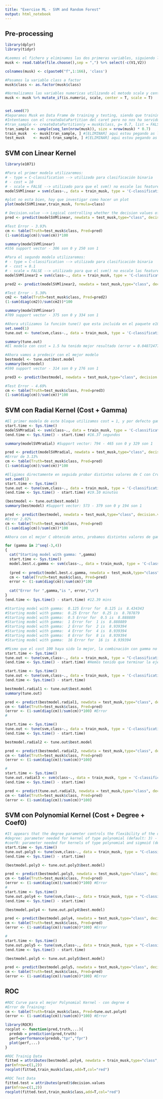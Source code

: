 ```yaml
---
title: "Exercise ML - SVM and Random Forest"
output: html_notebook
---
```


## Pre-processing
```r
library(dplyr)
library(tidyr)

#Leemos el fichero y eliminamos las dos primeras variables, siguiendo las recomendaciones en el Musk2.info
musk <- read.table(file.choose(),sep = ",") %>% select(-c(V1,V2))

colnames(musk) <- c(paste0("f",1:166), 'class')

#Pasamos la variable class a factor
musk$class <- as.factor(musk$class)

#Normalizamos las variables numericas utilizando el metodo scale y center
musk <- musk %>% mutate_if(is.numeric, scale, center = T, scale = T)


set.seed(7)
#Separamos Musk en Data Frame de training y testing, siendo que training contiene 70% de los registros
#Intentamos con el createDataPartition del caret pero no nos ha servido pues no genera muestras aleatorias
#tran_sample <- createDataPartition(y = musk$class, p= 0.7, list = FALSE)
tran_sample <- sample(seq_len(nrow(musk)), size = nrow(musk) * 0.7)
train_musk   <- musk[tran_sample, ] #[ELIMINAR] aqui estou pegando as linhas do arquivo original de acordo com as posiçoes aleatorias geradas em tran_sample 
test_musk    <- musk[-tran_sample, ] #[ELIMINAR] aqui estou pegando as linhas que nao constam no vetor tran_sample
```

## SVM con Linear Kernel
```r
library(e1071)

#Para el primer modelo utilizaremos: 
# - type = C-classification --> utilizado para clasificación binaria
# - cost = 10
# - scale = FALSE --> utilizado para que el svm() no escale las features para que tengan media 0 o standard deviation 1
modelSVMlinear = svm(class~., data = train_musk, type = 'C-classification', kernel = 'linear', cost=10, scale=FALSE)

#plot no esta bien, hay que investigar como hacer un plot
plot(modelSVMlinear,train_musk, formula=class)

# Decision.value --> Logical controlling whether the decision values of all binary classifiers computed in multiclass classification shall be computed and returned
pred <- predict(modelSVMlinear, newdata = test_musk,type="class", decision.values = TRUE)

#Test Error - 3.93%
cm <- table(Truth=test_musk$class, Pred=pred)
(1-sum(diag(cm))/sum(cm))*100

summary(modelSVMlinear)
#556 support vector - 306 son 0 y 250 son 1

#Para el segundo modelo utilizaremos: 
# - type = C-classification --> utilizado para clasificación binaria
# - cost = 0.1
# - scale = FALSE --> utilizado para que el svm() no escale las features para que tengan media 0 o standard deviation 1
modelSVMlinear2 = svm(class~., data = train_musk, type = 'C-classification', kernel = 'linear', cost=0.1, scale=FALSE)

pred2 <- predict(modelSVMlinear2, newdata = test_musk,type="class", decision.values = TRUE)

#Test Error - 5.30%
cm2 <- table(Truth=test_musk$class, Pred=pred2)
(1-sum(diag(cm2))/sum(cm2))*100

summary(modelSVMlinear)
#709 support vector - 375 son 0 y 334 son 1

#Ahora utilizamos la función tune() que esta incluida en el paquete e1071, para realizar cross-validation. Por defecto tune() utiliza 10-fold cross-validation, lo que creemos que sea ideal para realizar este modelo (tunecontrol=tune.control(cross=10))
set.seed(1)
tune.out <- tune(svm,class~., data = train_musk, type = 'C-classification', kernel = 'linear',ranges=list(cost=c(0.001, 0.01, 1.5, 5, 10, 100)))

summary(tune.out)
#El modelo con cost = 1.5 ha tenido mejor resultado (error = 0.04872477 dispersion= 0.009100116)

#Ahora vamos a predecir con el mejor modelo
bestmodel <- tune.out$best.model
summary(bestmodel)
#590 support vector - 314 son 0 y 276 son 1

pred3 <- predict(bestmodel, newdata = test_musk,type="class", decision.values = TRUE)

#Test Error - 4.69%
cm <- table(Truth=test_musk$class, Pred=pred3)
(1-sum(diag(cm))/sum(cm))*100
```


## SVM con Radial Kernel (Cost + Gamma)
```r
#El primer modelo de este bloque utilizamos cost = 1, y por defecto gamma es 0.5
start.time <- Sys.time()
modelSVMradial <- svm(class~., data = train_musk, type = 'C-classification', kernel = 'radial', cost=1, scale=FALSE)
(end.time <- Sys.time() - start.time) #16.37 segundos

summary(modelSVMradial) #Support vector: 794 - 465 son 0 y 329 son 1

pred <- predict(modelSVMradial, newdata = test_musk,type="class", decision.values = TRUE)
#Error de 3.13%
cm <- table(Truth=test_musk$class, Pred=pred)
(1-sum(diag(cm))/sum(cm))*100

#Eligimos directamente en seguida probar distintos valores de C con Cross Validation utilizando la función tune()
set.seed(1)
start.time <- Sys.time()
tune.out <- tune(svm,class~., data = train_musk, type = 'C-classification', kernel = 'radial',ranges=list(cost=c(0.001, 0.01, 1.5, 5, 10, 100)))
(end.time <- Sys.time() - start.time) #19.10 minutos

(bestmodel <- tune.out$best.model)
summary(bestmodel) #Support vector: 573 - 379 son 0 y 194 son 1

pred <- predict(bestmodel, newdata = test_musk,type="class", decision.values = TRUE)
#Error 2.02%
cm <- table(Truth=test_musk$class, Pred=pred)
(1-sum(diag(cm))/sum(cm))*100

#Ahora con el mejor C obtenido antes, probamos distintos valores de gamma, manteniendo cost fijo

for (gamma in 2^seq(-3,4))
{
  cat("Starting model with gamma: ",gamma)
  start.time <- Sys.time()
  model.best.c.gamma <- svm(class~., data = train_musk, type = 'C-classification', kernel = 'radial', cost=100, gamma=gamma, scale = FALSE)
  
  (pred <- predict(model.best.c.gamma, newdata = test_musk,type="class", decision.values = TRUE))
  cm <- table(Truth=test_musk$class, Pred=pred)
  error <- (1-sum(diag(cm))/sum(cm))*100
  
  cat("Error for ",gamma,"is ", error,"\n")
}
(end.time <- Sys.time() - start.time) #12.39 mins

#Starting model with gamma:  0.125 Error for  0.125 is  8.434343 
#Starting model with gamma:  0.25 Error for  0.25 is  8.787879 
#Starting model with gamma:  0.5 Error for  0.5 is  8.888889 
#Starting model with gamma:  1 Error for  1 is  8.888889 
#Starting model with gamma:  2 Error for  2 is  8.939394 
#Starting model with gamma:  4 Error for  4 is  8.939394 
#Starting model with gamma:  8 Error for  8 is  8.939394 
#Starting model with gamma:  16 Error for  16 is  8.939394

#Mismo que el cost 100 haya sido lo mejor, la combinación con gamma no ha sido buena. Creemos que no era la mejor manera de jugar con los parametros, pues entendemos que cost y gamma deben ser combinados conjuntamente para la otimización
start.time <- Sys.time()
tune.out <- tune(svm,class~., data = train_musk, type = "C-classification", kernel = "radial",ranges=list(cost=c(0.001, 0.01, 1, 1.5, 5, 10, 100),gamma=c(0.125, 0.25,0.5,1,2,4,8)))
(end.time <- Sys.time() - start.time) #Hemos tenido que terminar la ejecución pues ya tardaba 4h20min

start.time <- Sys.time()
tune.out <- tune(svm,class~., data = train_musk, type = 'C-classification', kernel = 'radial',ranges=list(cost=1,gamma=2))
(end.time <- Sys.time() - start.time)

bestmodel.radial1 <- tune.out$best.model
summary(tune.out)

pred <- predict(bestmodel.radial1, newdata = test_musk,type="class", decision.values = TRUE)
cm <- table(Truth=test_musk$class, Pred=pred)
(error <- (1-sum(diag(cm))/sum(cm))*100) #Error 
#

start.time <- Sys.time()
tune.out <- tune(svm,class~., data = train_musk, type = 'C-classification', kernel = 'radial',ranges=list(cost=0.1,gamma=0.25))
(end.time <- Sys.time() - start.time)

bestmodel.radial2 <- tune.out$best.model

pred <- predict(bestmodel.radial2, newdata = test_musk,type="class", decision.values = TRUE)
cm <- table(Truth=test_musk$class, Pred=pred)
(error <- (1-sum(diag(cm))/sum(cm))*100)

#
start.time <- Sys.time()
tune.out.radial3 <- svm(class~., data = train_musk, type = 'C-classification', kernel = 'radial',cost=0.1,gamma=0.125)
(end.time <- Sys.time() - start.time)

pred <- predict(tune.out.radial3, newdata = test_musk,type="class", decision.values = TRUE)
cm <- table(Truth=test_musk$class, Pred=pred)
(error <- (1-sum(diag(cm))/sum(cm))*100)
```

## SVM con Polynomial Kernel (Cost + Degree + Coef0)
```r
#It appears that the degree parameter controls the flexibility of the decision boundary. Higher degree kernels yield a more flexible decision boundary.
#degree: parameter needed for kernel of type polynomial (default: 3) - probar con 1, 2, 3 y 5
#coef0: parameter needed for kernels of type polynomial and sigmoid (default: 0)
start.time <- Sys.time()
tune.out.poly3 <- tune(svm,class~., data = train_musk, type = "C-classification", kernel = "polynomial",ranges=list(cost=c(0.001, 0.01, 1, 1.5, 5, 10, 100)),degree = 3, coef0=1)
(end.time <- Sys.time() - start.time)

(bestmodel.poly3 <- tune.out.poly3$best.model)

pred <- predict(bestmodel.poly3, newdata = test_musk,type="class", decision.values = TRUE)
cm <- table(Truth=test_musk$class, Pred=pred)
(error <- (1-sum(diag(cm))/sum(cm))*100) #Error 
#
start.time <- Sys.time()
tune.out.poly4 <- tune(svm,class~., data = train_musk, type = "C-classification", kernel = "polynomial",ranges=list(cost=c(0.001, 0.01, 1, 1.5, 5, 10, 100)),degree = 4, coef0=1)
(end.time <- Sys.time() - start.time)

(bestmodel.poly4 <- tune.out.poly4$best.model)

pred <- predict(bestmodel.poly4, newdata = test_musk,type="class", decision.values = TRUE)
cm <- table(Truth=test_musk$class, Pred=pred)
(error <- (1-sum(diag(cm))/sum(cm))*100) #Error 

#
start.time <- Sys.time()
tune.out.poly5 <- tune(svm,class~., data = train_musk, type = "C-classification", kernel = "polynomial",ranges=list(cost=c(0.001, 0.01, 1, 1.5, 5, 10, 100)),degree = 5, coef0=1)
(end.time <- Sys.time() - start.time)

(bestmodel.poly5 <- tune.out.poly5$best.model)

pred <- predict(bestmodel.poly5, newdata = test_musk,type="class", decision.values = TRUE)
cm <- table(Truth=test_musk$class, Pred=pred)
(error <- (1-sum(diag(cm))/sum(cm))*100) #Error 
```

## ROC
```r
#ROC Curve para el mejor Polynomial Kernel - con degree 4
#Error de Training: 
cm <- table(Truth=train_musk$class, Pred=tune.out.poly4)
(error <- (1-sum(diag(cm))/sum(cm))*100) #Error

library(ROCR)
rocplot <- function(pred,truth,...){
  predob = prediction(pred,truth)
  perf=performance(predob,"tpr","fpr")
  plot(perf,...)
}

#ROC Trainig Data
fitted = attributes(bestmodel.poly4, newdata = train_musk,type="class", decision.values = TRUE)$decision.values
par(mfrow=c(1,2))
rocplot(fitted,train_musk$class,add=T,col="red")

#ROC Test Data
fitted.test = attributes(pred)$decision.values
par(mfrow=c(1,2))
rocplot(fitted.test,train_musk$class,add=T,col="red")
```